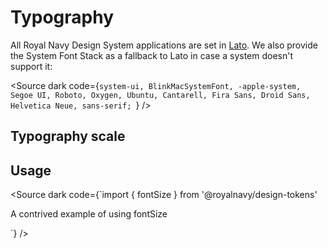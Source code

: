 


<Meta title="Tokens/Typography" />

# Typography

All Royal Navy Design System applications are set in [Lato](https://www.latofonts.com/).
We also provide the System Font Stack as a fallback to Lato in case a system doesn't support it:

<Source dark code={`system-ui,
BlinkMacSystemFont,
-apple-system,
Segoe UI,
Roboto,
Oxygen,
Ubuntu,
Cantarell,
Fira Sans,
Droid Sans,
Helvetica Neue,
sans-serif;
`} />

## Typography scale
<TypographyTable />

## Usage

<Source dark code={`import { fontSize } from '@royalnavy/design-tokens'

<p style={{ fontSize: fontSize('xl') }}>
  A contrived example of using fontSize
</p>

`} />
